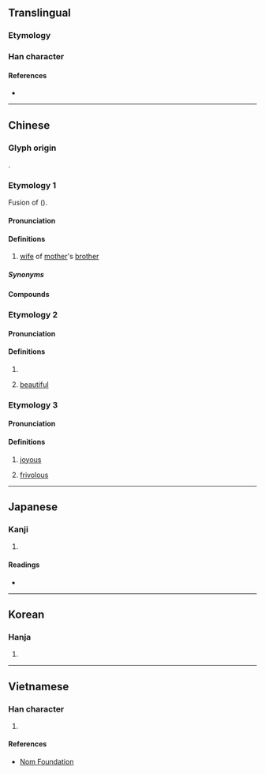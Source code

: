 {{character info/new}}
==Translingual==

===Etymology===
{{Han etym}}

===Han character===
{{Han char|rn=38|rad=女|as=04|sn=7|four=48427|canj=VOIN|ids=⿰女今}}

====References====
* {{Han ref|kx=0256.210|dkj=06087|dj=0521.010|hdz=21032.030|uh=5997|ud=22935|bh=CAB5|bd=51893}}

----

==Chinese==

===Glyph origin===
{{Han etym}}
{{Han compound|女|今|ls=psc|c1=s|c2=p|t1=woman}}.

===Etymology 1===
{{zh-forms}}
Fusion of {{ltc-l|舅母}} ({{zh-ref|Schuessler, 2007}}).

====Pronunciation====
{{zh-pron
|m=jìn
|c=kam5
|c-t=kim4
|j=jing3
|md=gêng
|mn=xm,zz,tp,kh,tn,tc,hc,sx,yl,km,mg,pn:kīm/qz,lk:kǐm
|mn-t=gim6
|w=3jjin
|oc=4
|cat=n
}}

====Definitions====
{{zh-hanzi}}

# {{lb|zh|regional}} [[wife]] of [[mother]]'s [[brother]]

=====Synonyms=====
{{zh-dial|舅母}}

====Compounds====
{{zh-der|妗母|阿妗|妗婆|母妗|妗仔|大妗|妗子|大妗子}}

===Etymology 2===
{{zh-forms}}

====Pronunciation====
{{zh-pron
|m=xiān
|mc=2+1
|oc=3+2
|cat=a
}}

====Definitions====
{{zh-hanzi}}

# {{n-g|Used in {{zh-l|𡝫妗}}.}}
# {{zh-hist-ghost}} [[beautiful]]

===Etymology 3===
{{zh-forms}}

====Pronunciation====
{{zh-pron
|m=xiān
|mc=3
|oc=1
|cat=a
}}

====Definitions====
{{zh-hanzi}}

# {{zh-hist-ghost}} [[joyous]]
# {{zh-hist-ghost}} {{lb|zh|of a woman}} [[frivolous]]

{{zh-cat|Family}}

----

==Japanese==

===Kanji===
{{ja-kanji|grade=|rs=女04}}

# {{defn|lang=ja|sort=女04}}

====Readings====
* {{ja-readings|on=[[せん]] (sen), [[けん]] (ken), [[かん]] (kan), [[きん]] (kin), [[ごん]] (gon)|kun=[[うつくしい]] (utsukushii), [[よろこぶさま]] (yorokobusama)}}

----

==Korean==

===Hanja===
{{ko-hanja|hangeul=금}}

# {{defn|lang=ko|sort=女04}}

----

==Vietnamese==

===Han character===
{{vi-hantu|[[cấm]]|rs=女04}}

# {{defn|lang=vi|sort=女04}}

====References====
* [http://nomfoundation.org/common/nom_details.php?codepoint=5997 Nom Foundation]
